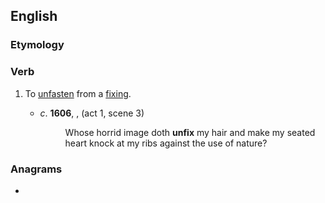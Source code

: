 ==English==

===Etymology===
{{prefix|en|un|fix}}

===Verb===
{{en-verb}}

# {{lb|en|transitive}} To [[unfasten]] from a [[fixing]].
#* ''c''. '''1606''', {{w|William Shakespeare}}, ''{{w|Macbeth}}'' (act 1, scene 3)
#*: Whose horrid image doth '''unfix''' my hair and make my seated heart knock at my ribs against the use of nature?

===Anagrams===
* {{anagrams|en|a=finux|Fuxin|Xinfu}}